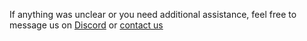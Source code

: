 If anything was unclear or you need additional assistance, feel free to message us on [Discord](https://discord.gg/YV6GYpbQRG) or [contact us](mailto:hello@diploi.com)